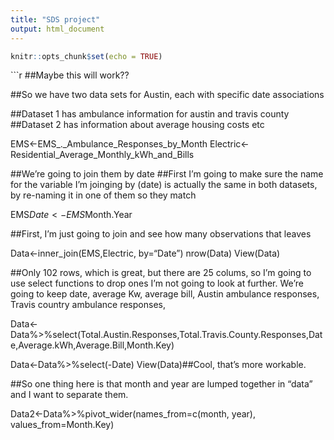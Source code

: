 ```yaml
---
title: "SDS project"
output: html_document
---
```


```r
knitr::opts_chunk$set(echo = TRUE)
```

```r
##Maybe this will work?? 

##So we have two data sets for Austin, each with specific date associations 

##Dataset 1 has ambulance information for austin and travis county 
##Dataset 2 has information about average housing costs etc

EMS<-EMS_._Ambulance_Responses_by_Month
Electric<-Residential_Average_Monthly_kWh_and_Bills

##We're going to join them by date 
##First I'm going to make sure the name for the variable I'm joinging by (date) is actually the same in both datasets, by re-naming it in one of them so they match 

EMS$Date<-EMS$Month.Year

##First, I'm just going to join and see how many observations that leaves 

Data<-inner_join(EMS,Electric, by="Date")
nrow(Data)
View(Data)

##Only 102 rows, which is great, but there are 25 colums, so I'm going to use select functions to drop ones I'm not going to look at further. We're going to keep date, average Kw, average bill, Austin ambulance responses, Travis country ambulance responses, 

Data<-Data%>%select(Total.Austin.Responses,Total.Travis.County.Responses,Date,Average.kWh,Average.Bill,Month.Key)

Data<-Data%>%select(-Date)
View(Data)##Cool, that's more workable. 

##So one thing here is that month and year are lumped together in "data" and I want to separate them. 


Data2<-Data%>%pivot_wider(names_from=c(month, year), values_from=Month.Key)




